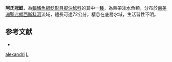 {{Speciesbox
| taxon = Lophiosilurus alexandri
| binomial_authority = [[Steindachner|Steindachner]], 1876
| status = NE
| status_system = IUCN3.1
| synonyms = *''Lophiosilurus agassizi'', <small>Steindachner, 1880</small>
}}
'''阿氏冠鯰'''，為[[輻鰭魚綱|輻鰭魚綱]][[鯰形目|鯰形目]][[擬油鯰科|擬油鯰科]]的其中一[[種|種]]，為熱帶淡水魚類，分布於[[南美洲|南美洲]][[聖弗朗西斯科河|聖弗朗西斯科河]]流域，體長可達72公分，棲息在底層水域，生活習性不明。

==参考文献==
*{{FishBase_species|genus=Lophiosilurus|species=alexandri|year=2015|month=4}}

{{Taxonbar}}
[[Category:冠鯰屬|alexandri]]
[[Category:1876年描述的魚類|L]]